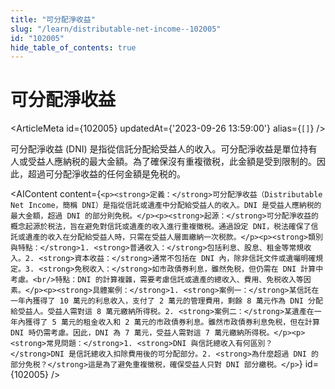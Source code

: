 ```yaml
---
title: "可分配淨收益"
slug: "/learn/distributable-net-income--102005"
id: "102005"
hide_table_of_contents: true
---
```



# 可分配淨收益

<ArticleMeta id={102005} updatedAt={'2023-09-26 13:59:00'} alias={`[]`} />
<div className='border-solid border-b border-t-0 my-4 border-[var(--ifm-color-gray-300)]' />

可分配淨收益 (DNI) 是指從信託分配給受益人的收入。可分配淨收益是單位持有人或受益人應納税的最大金額。為了確保沒有重複徵税，此金額是受到限制的。因此，超過可分配淨收益的任何金額是免税的。

<AIContent content={`<p><strong>定義：</strong>可分配淨收益（Distributable Net Income，簡稱 DNI）是指從信託或遺產中分配給受益人的收入。DNI 是受益人應納税的最大金額，超過 DNI 的部分則免税。</p><p><strong>起源：</strong>可分配淨收益的概念起源於税法，旨在避免對信託或遺產的收入進行重複徵税。通過設定 DNI，税法確保了信託或遺產的收入在分配給受益人時，只需在受益人層面繳納一次税款。</p><p><strong>類別與特點：</strong>1. <strong>普通收入：</strong>包括利息、股息、租金等常規收入。2. <strong>資本收益：</strong>通常不包括在 DNI 內，除非信託文件或遺囑明確規定。3. <strong>免税收入：</strong>如市政債券利息，雖然免税，但仍需在 DNI 計算中考慮。<br/>特點：DNI 的計算複雜，需要考慮信託或遺產的總收入、費用、免税收入等因素。</p><p><strong>具體案例：</strong>1. <strong>案例一：</strong>某信託在一年內獲得了 10 萬元的利息收入，支付了 2 萬元的管理費用，剩餘 8 萬元作為 DNI 分配給受益人。受益人需對這 8 萬元繳納所得税。2. <strong>案例二：</strong>某遺產在一年內獲得了 5 萬元的租金收入和 2 萬元的市政債券利息。雖然市政債券利息免税，但在計算 DNI 時仍需考慮。因此，DNI 為 7 萬元，受益人需對這 7 萬元繳納所得税。</p><p><strong>常見問題：</strong>1. <strong>DNI 與信託總收入有何區別？</strong>DNI 是信託總收入扣除費用後的可分配部分。2. <strong>為什麼超過 DNI 的部分免税？</strong>這是為了避免重複徵税，確保受益人只對 DNI 部分繳税。</p>`} id={102005} />
